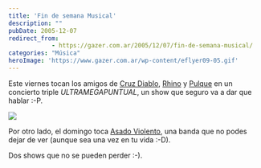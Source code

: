 ```yaml
---
title: 'Fin de semana Musical'
description: ""
pubDate: 2005-12-07
redirect_from: 
            - https://gazer.com.ar/2005/12/07/fin-de-semana-musical/
categories: "Música"
heroImage: 'https://www.gazer.com.ar/wp-content/eflyer09-05.gif'
---
```

Este viernes tocan los amigos de [Cruz Diablo](http://www.cruzdiablo.net/), [Rhino](http://www.rhinorock.com.ar/) y [Pulque](http://www.pulquerock.com.ar/) en un concierto triple _ULTRAMEGAPUNTUAL_, un show que seguro va a dar que hablar :-P.

![](https://www.gazer.com.ar/wp-content/eflyer09-05.gif)

Por otro lado, el domingo toca [Asado Violento](http://www.asado-violento.com.ar/), una banda que no podes dejar de ver (aunque sea una vez en tu vida :-D).

Dos shows que no se pueden perder :-).
